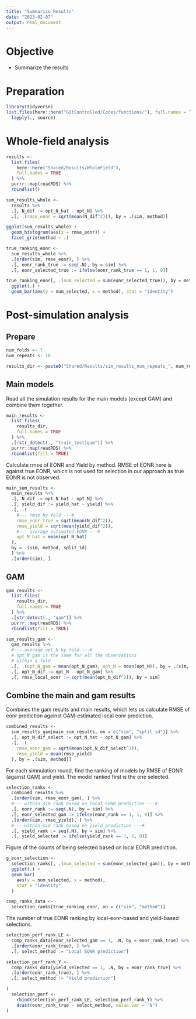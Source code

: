 ```yaml
---
title: "Summarize Results"
date: "2023-02-07"
output: html_document
---
```


# Objective 

+ Summarize the results

# Preparation

```r
library(tidyverse)
list.files(here::here("GitControlled/Codes/functions/"), full.names = TRUE) %>%
  lapply(., source)
```

# Whole-field analysis

```r
results <-
  list.files(
    here::here("Shared/Results/WholeField"),
    full.names = TRUE
  ) %>%
  purrr::map(readRDS) %>%
  rbindlist()

sum_results_whole <-
  results %>%
  .[, N_dif := opt_N_hat - opt_N] %>%
  .[, .(rmse_eonr = sqrt(mean(N_dif^2))), by = .(sim, method)]

ggplot(sum_results_whole) +
  geom_histogram(aes(x = rmse_eonr)) +
  facet_grid(method ~ .)
```
```r
true_ranking_eonr <-
  sum_results_whole %>%
  .[order(sim, rmse_eonr), ] %>%
  .[, eonr_rank_true := seq(.N), by = sim] %>%
  .[, eonr_selected_true := ifelse(eonr_rank_true == 1, 1, 0)]

true_ranking_eonr[, .(num_selected = sum(eonr_selected_true)), by = method] %>%
  ggplot(.) +
  geom_bar(aes(y = num_selected, x = method), stat = "identity")
```

# Post-simulation analysis

## Prepare

```r
num_folds <- 7
num_repeats <- 10

results_dir <- paste0("Shared/Results/sim_results_num_repeats_", num_repeats, "_num_folds_", num_folds)
```

## Main models

Read all the simulation results for the main models (except GAM) and combine them together.

```r
main_results <-
  list.files(
    results_dir,
    full.names = TRUE
  ) %>%
  .[!str_detect(., "train_test|gam")] %>%
  purrr::map(readRDS) %>%
  rbindlist(fill = TRUE)
```

Calculate rmse of EONR and Yield by method. RMSE of EONR here is against true EONR, which is not used for selection in our approach as true EONR is not observed. 

```r
main_sum_results <-
  main_results %>%
  .[, N_dif := opt_N_hat - opt_N] %>%
  .[, yield_dif := yield_hat - yield] %>%
  .[, .(
    #--- rmse by fold ---#
    rmse_eonr_true = sqrt(mean(N_dif^2)),
    rmse_yield = sqrt(mean(yield_dif^2)),
    #--- average estimated EONR ---#
    opt_N_hat = mean(opt_N_hat)
  ),
  by = .(sim, method, split_id)
  ] %>%
  .[order(sim), ]
```

## GAM

```r
gam_results <-
  list.files(
    results_dir,
    full.names = TRUE
  ) %>%
  .[str_detect(., "gam")] %>%
  purrr::map(readRDS) %>%
  rbindlist(fill = TRUE)

sum_results_gam <-
  gam_results %>%
  #--- average opt_N by fold ---#
  # opt_N_gam is the same for all the observations
  # within a fold
  .[, .(opt_N_gam = mean(opt_N_gam), opt_N = mean(opt_N)), by = .(sim, split_id)] %>%
  .[, opt_N_dif := opt_N - opt_N_gam] %>%
  .[, rmse_local_eonr := sqrt(mean(opt_N_dif^2)), by = sim]
```

## Combine the main and gam results

Combines the gam results and main results, which lets us calculate RMSE of eonr prediction against GAM-estimated local eonr prediction.

```r
combined_results <-
  sum_results_gam[main_sum_results, on = c("sim", "split_id")] %>%
  .[, opt_N_dif_select := opt_N_hat - opt_N_gam] %>%
  .[, .(
    rmse_eonr_gam = sqrt(mean(opt_N_dif_select^2)),
    rmse_yield = mean(rmse_yield)
  ), by = .(sim, method)]
```

For each simnulation round, find the ranking of models by RMSE of EONR (against GAM) and yield. The model ranked first is the one selected.

```r
selection_ranks <-
  combined_results %>%
  .[order(sim, rmse_eonr_gam), ] %>%
  #--- within-sim rank based on local EONR prediction ---#
  .[, eonr_rank := seq(.N), by = sim] %>%
  .[, eonr_selected_gam := ifelse(eonr_rank == 1, 1, 0)] %>%
  .[order(sim, rmse_yield), ] %>%
  #--- within-sim rank based on yield prediction ---#
  .[, yield_rank := seq(.N), by = sim] %>%
  .[, yield_selected := ifelse(yield_rank == 1, 1, 0)]
```

Figure of the counts of being selected based on local EONR prediction.

```r
g_eonr_selection <-
  selection_ranks[, .(num_selected = sum(eonr_selected_gam)), by = method] %>%
  ggplot(.) +
  geom_bar(
    aes(y = num_selected, x = method),
    stat = "identity"
  )
```


```r
comp_ranks_data <-
  selection_ranks[true_ranking_eonr, on = c("sim", "method")]
```

The number of true EONR ranking by local-eonr-based and yield-based selections.

```r
selection_perf_rank_LE <-
  comp_ranks_data[eonr_selected_gam == 1, .N, by = eonr_rank_true] %>%
  .[order(eonr_rank_true), ] %>%
  .[, select_method := "Local EONR prediction"]

selection_perf_rank_Y <-
  comp_ranks_data[yield_selected == 1, .N, by = eonr_rank_true] %>%
  .[order(eonr_rank_true), ] %>%
  .[, select_method := "Yield prediction"]

(
  selection_perf <-
    rbind(selection_perf_rank_LE, selection_perf_rank_Y) %>%
    dcast(eonr_rank_true ~ select_method, value.var = "N")
)
```


